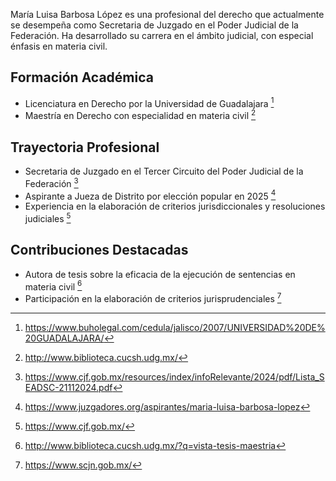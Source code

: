 María Luisa Barbosa López es una profesional del derecho que actualmente se desempeña como Secretaria de Juzgado en el Poder Judicial de la Federación. Ha desarrollado su carrera en el ámbito judicial, con especial énfasis en materia civil.

## Formación Académica

- Licenciatura en Derecho por la Universidad de Guadalajara [^1]
- Maestría en Derecho con especialidad en materia civil [^2]

## Trayectoria Profesional

- Secretaria de Juzgado en el Tercer Circuito del Poder Judicial de la Federación [^3]
- Aspirante a Jueza de Distrito por elección popular en 2025 [^4]
- Experiencia en la elaboración de criterios jurisdiccionales y resoluciones judiciales [^5]

## Contribuciones Destacadas

- Autora de tesis sobre la eficacia de la ejecución de sentencias en materia civil [^6]
- Participación en la elaboración de criterios jurisprudenciales [^7]

[^1]: https://www.buholegal.com/cedula/jalisco/2007/UNIVERSIDAD%20DE%20GUADALAJARA/
[^2]: http://www.biblioteca.cucsh.udg.mx/
[^3]: https://www.cjf.gob.mx/resources/index/infoRelevante/2024/pdf/Lista_SEADSC-21112024.pdf
[^4]: https://www.juzgadores.org/aspirantes/maria-luisa-barbosa-lopez
[^5]: https://www.cjf.gob.mx/
[^6]: http://www.biblioteca.cucsh.udg.mx/?q=vista-tesis-maestria
[^7]: https://www.scjn.gob.mx/
